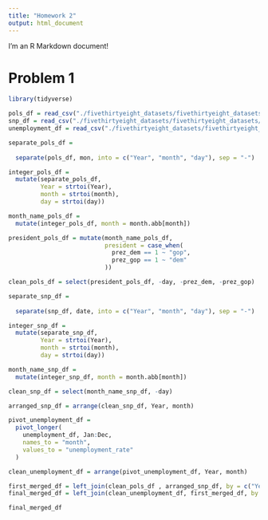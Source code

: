 ```yaml
---
title: "Homework 2"
output: html_document
---
```


I'm an R Markdown document! 

# Problem 1

```r
library(tidyverse)
```
```r
pols_df = read_csv("./fivethirtyeight_datasets/fivethirtyeight_datasets/pols-month.csv")
snp_df = read_csv("./fivethirtyeight_datasets/fivethirtyeight_datasets/snp.csv")
unemployment_df = read_csv("./fivethirtyeight_datasets/fivethirtyeight_datasets/unemployment.csv")
```

```r

separate_pols_df =
  
  separate(pols_df, mon, into = c("Year", "month", "day"), sep = "-")

integer_pols_df =
  mutate(separate_pols_df,
         Year = strtoi(Year),
         month = strtoi(month),
         day = strtoi(day))

month_name_pols_df = 
  mutate(integer_pols_df, month = month.abb[month])

president_pols_df = mutate(month_name_pols_df, 
                           president = case_when(
                             prez_dem == 1 ~ "gop",
                             prez_gop == 1 ~ "dem"
                           ))

clean_pols_df = select(president_pols_df, -day, -prez_dem, -prez_gop)

```

```r
separate_snp_df =
  
  separate(snp_df, date, into = c("Year", "month", "day"), sep = "-")

integer_snp_df =
  mutate(separate_snp_df,
         Year = strtoi(Year),
         month = strtoi(month),
         day = strtoi(day))

month_name_snp_df = 
  mutate(integer_snp_df, month = month.abb[month])

clean_snp_df = select(month_name_snp_df, -day)

arranged_snp_df = arrange(clean_snp_df, Year, month)
```

```r
pivot_unemployment_df = 
  pivot_longer(
    unemployment_df, Jan:Dec, 
    names_to = "month",
    values_to = "unemployment_rate"
  )

clean_unemployment_df = arrange(pivot_unemployment_df, Year, month)
```

```r
first_merged_df = left_join(clean_pols_df , arranged_snp_df, by = c("Year", "month"))
final_merged_df = left_join(clean_unemployment_df, first_merged_df, by = c("Year", "month"))

final_merged_df
```